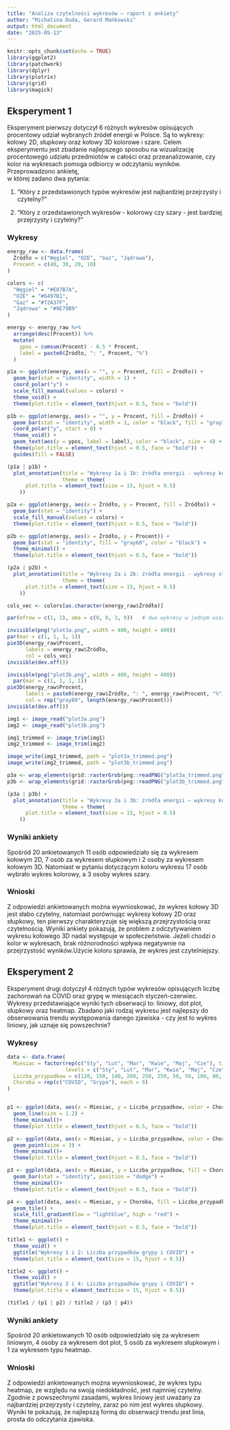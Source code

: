 ---
title: "Analiza czytelności wykresów – raport z ankiety"
author: "Michalina Duda, Gerard Mańkowski"
output: html_document
date: "2025-05-13"
---

```{r setup, include=FALSE}
knitr::opts_chunk$set(echo = TRUE)
library(ggplot2)
library(patchwork) 
library(dplyr)
library(plotrix)
library(grid)
library(magick)
```

## Eksperyment 1

Eksperyment pierwszy dotyczył 6 różnych wykresów opisujących procentowy udział
wybranych źródeł energii w Polsce. Są to wykresy: kołowy 2D, słupkowy oraz kołowy 
3D kolorowe i szare. Celem eksperymentu jest zbadanie najlepszego sposobu na 
wizualizację procentowego udziału przedmiotów w całości oraz przeanalizowanie, czy 
kolor na wykresach pomoga odbiorcy w odczytaniu wyników. Przeprowadzono ankietę,  
w której zadano dwa pytania:

1. "Który z przedstawionych typów wykresów jest najbardziej przejrzysty i czytelny?"

2. "Który z orzedstawionych wykresów - kolorowy czy szary - jest bardziej przejrzysty 
i czytelny?"


### Wykresy

```{r Eksperyment1, tidy=TRUE, echo=FALSE, warning=FALSE, message=FALSE}
energy_raw <- data.frame(
  Źródło = c("Węgiel", "OZE", "Gaz", "Jądrowa"),
  Procent = c(40, 30, 20, 10)
)

colors <- c(
  "Węgiel" = "#E07B7A",
  "OZE" = "#6497B1",
  "Gaz" = "#72A37F",
  "Jądrowa" = "#9E79B9"
)

energy <- energy_raw %>%
  arrange(desc(Procent)) %>%
  mutate(
    ypos = cumsum(Procent) - 0.5 * Procent,
    label = paste0(Źródło, ": ", Procent, "%")
  )

p1a <- ggplot(energy, aes(x = "", y = Procent, fill = Źródło)) +
  geom_bar(stat = "identity", width = 1) +
  coord_polar("y") +
  scale_fill_manual(values = colors) +
  theme_void() +
  theme(plot.title = element_text(hjust = 0.5, face = "bold"))

p1b <- ggplot(energy, aes(x = "", y = Procent, fill = Źródło)) +
  geom_bar(stat = "identity", width = 1, color = "black", fill = "gray70") +
  coord_polar("y", start = 0) +
  theme_void() +
  geom_text(aes(y = ypos, label = label), color = "black", size = 4) +
  theme(plot.title = element_text(hjust = 0.5, face = "bold")) +
  guides(fill = FALSE)

(p1a | p1b) +
  plot_annotation(title = "Wykresy 1a i 1b: źródła energii - wykresy kołowe 2D",
                  theme = theme(
      plot.title = element_text(size = 15, hjust = 0.5)
    ))

p2a <- ggplot(energy, aes(x = Źródło, y = Procent, fill = Źródło)) +
  geom_bar(stat = "identity") +
  scale_fill_manual(values = colors) +
  theme(plot.title = element_text(hjust = 0.5, face = "bold"))

p2b <- ggplot(energy, aes(x = Źródło, y = Procent)) +
  geom_bar(stat = "identity", fill = "gray60", color = "black") +
  theme_minimal() +
  theme(plot.title = element_text(hjust = 0.5, face = "bold"))

(p2a | p2b) +
  plot_annotation(title = "Wykresy 2a i 2b: źródła energii - wykresy słupkowe",
                  theme = theme(
      plot.title = element_text(size = 15, hjust = 0.5)
    ))

cols_vec <- colors[as.character(energy_raw$Źródło)]

par(mfrow = c(1, 2), oma = c(0, 0, 3, 0))   # dwa wykresy w jednym wierszu

invisible(png("plot3a.png", width = 400, height = 400))
par(mar = c(1, 1, 1, 1))
pie3D(energy_raw$Procent,
      labels = energy_raw$Źródło,
      col = cols_vec)
invisible(dev.off())

invisible(png("plot3b.png", width = 400, height = 400))
  par(mar = c(1, 1, 1, 1))
pie3D(energy_raw$Procent,
      labels = paste0(energy_raw$Źródło, ": ", energy_raw$Procent, "%"),
      col = rep("gray80", length(energy_raw$Procent)))
invisible(dev.off())

img1 <- image_read("plot3a.png")
img2 <- image_read("plot3b.png")

img1_trimmed <- image_trim(img1)
img2_trimmed <- image_trim(img2)

image_write(img1_trimmed, path = "plot3a_trimmed.png")
image_write(img2_trimmed, path = "plot3b_trimmed.png")

p3a <- wrap_elements(grid::rasterGrob(png::readPNG("plot3a_trimmed.png"), interpolate = TRUE))
p3b <- wrap_elements(grid::rasterGrob(png::readPNG("plot3b_trimmed.png"), interpolate = TRUE))

(p3a | p3b) + 
  plot_annotation(title = "Wykresy 3a i 3b: źródła energii – wykresy kołowe 3D",
                  theme = theme(
      plot.title = element_text(size = 15, hjust = 0.5)
    ))
```


### Wyniki ankiety

Spośród 20 ankietowanych 11 osób odpowiedziało się za wykresem kołowym 2D, 7 osób za 
wykresem słupkowym i 2 osoby za wykresem kołowym 3D.
Natomiast w pytaniu dotyczącym koloru wykresu 17 osób wybrało wykres kolorowy, a
3 osoby wykres szary.


### Wnioski

Z odpowiedzi ankietowanych można wywnioskować, że wykres kołowy 3D jest słabo czytelny,
natomiast porównując wykresy kołowy 2D oraz słupkowy, ten pierwszy charakteryzuje
się większą przejrzystością oraz czytelnością. Wyniki ankiety pokazują, że problem
z odczytywaniem wykresu kołowego 3D nadal występuje w społeczeństwie.
Jeżeli chodzi o kolor w wykresach, brak róźnorodności wpływa negatywnie na przejrzystość
wyników.Użycie koloru sprawia, że wykres jest czytelniejszy.


## Eksperyment 2

Eksperyment drugi dotyczył 4 różnych typów wykresów opisujących liczbę zachorowań 
na COVID oraz grypę w miesiącach styczeń-czerwiec. Wykresy przedstawiające wyniki
tych obserwacji to: liniowy, dot plot, słupkowy oraz heatmap. Zbadano jaki rodzaj
wykresu jest najlepszy do obserwowania trendu występowania danego zjawiska - czy 
jest to wykres liniowy, jak uznaje się powszechnie?


### Wykresy

```{r Eksperyment 2, echo=FALSE, warning=FALSE, message=FALSE}

data <- data.frame(
  Miesiac = factor(rep(c("Sty", "Lut", "Mar", "Kwie", "Maj", "Cze"), times = 2),
                   levels = c("Sty", "Lut", "Mar", "Kwie", "Maj", "Cze")),
  Liczba_przypadkow = c(120, 150, 140, 200, 250, 250, 50, 50, 100, 80, 70, 50),
  Choroba = rep(c("COVID", "Grypa"), each = 6)
)


p1 <- ggplot(data, aes(x = Miesiac, y = Liczba_przypadkow, color = Choroba, group = Choroba)) +
  geom_line(size = 1.2) +
  theme_minimal()+
  theme(plot.title = element_text(hjust = 0.5, face = "bold"))

p2 <- ggplot(data, aes(x = Miesiac, y = Liczba_przypadkow, color = Choroba)) +
  geom_point(size = 3) +
  theme_minimal()+
  theme(plot.title = element_text(hjust = 0.5, face = "bold"))

p3 <- ggplot(data, aes(x = Miesiac, y = Liczba_przypadkow, fill = Choroba)) +
  geom_bar(stat = "identity", position = "dodge") +
  theme_minimal()+
  theme(plot.title = element_text(hjust = 0.5, face = "bold"))

p4 <- ggplot(data, aes(x = Miesiac, y = Choroba, fill = Liczba_przypadkow)) + 
  geom_tile() + 
  scale_fill_gradient(low = "lightblue", high = "red") + 
  theme_minimal()+
  theme(plot.title = element_text(hjust = 0.5, face = "bold"))

title1 <- ggplot() + 
  theme_void() +
  ggtitle("Wykresy 1 i 2: Liczba przypadków grypy i COVID") +
  theme(plot.title = element_text(size = 15, hjust = 0.5))

title2 <- ggplot() + 
  theme_void() +
  ggtitle("Wykresy 3 i 4: Liczba przypadków grypy i COVID") +
  theme(plot.title = element_text(size = 15, hjust = 0.5))

(title1 / (p1 | p2) / title2 / (p3 | p4))
```


### Wyniki ankiety

Spośród 20 ankietowanych 10 osób odpowiedziało się za wykresem liniowym, 4 osoby za
wykresem dot plot, 5 osób za wykresem słupkowym i 1 za wykresem typu heatmap.


### Wnioski

Z odpowiedzi ankietowanych można wywnioskować, że wykres typu heatmap, ze względu
na swoją niedokładność, jest najmniej czytelny. Zgodnie z powszechnymi zasadami,
wykres liniowy jest uważany za najbardziej przejrzysty i czytelny, zaraz po nim 
jest wykres słupkowy. Wyniki te pokazują, że najlepszą formą do obserwacji trendu 
jest linia, prosta do odczytania zjawiska.

